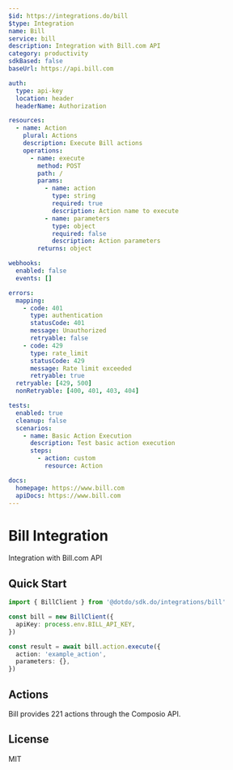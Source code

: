 ```yaml
---
$id: https://integrations.do/bill
$type: Integration
name: Bill
service: bill
description: Integration with Bill.com API
category: productivity
sdkBased: false
baseUrl: https://api.bill.com

auth:
  type: api-key
  location: header
  headerName: Authorization

resources:
  - name: Action
    plural: Actions
    description: Execute Bill actions
    operations:
      - name: execute
        method: POST
        path: /
        params:
          - name: action
            type: string
            required: true
            description: Action name to execute
          - name: parameters
            type: object
            required: false
            description: Action parameters
        returns: object

webhooks:
  enabled: false
  events: []

errors:
  mapping:
    - code: 401
      type: authentication
      statusCode: 401
      message: Unauthorized
      retryable: false
    - code: 429
      type: rate_limit
      statusCode: 429
      message: Rate limit exceeded
      retryable: true
  retryable: [429, 500]
  nonRetryable: [400, 401, 403, 404]

tests:
  enabled: true
  cleanup: false
  scenarios:
    - name: Basic Action Execution
      description: Test basic action execution
      steps:
        - action: custom
          resource: Action

docs:
  homepage: https://www.bill.com
  apiDocs: https://www.bill.com
---
```


# Bill Integration

Integration with Bill.com API

## Quick Start

```typescript
import { BillClient } from '@dotdo/sdk.do/integrations/bill'

const bill = new BillClient({
  apiKey: process.env.BILL_API_KEY,
})

const result = await bill.action.execute({
  action: 'example_action',
  parameters: {},
})
```

## Actions

Bill provides 221 actions through the Composio API.

## License

MIT
